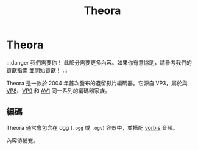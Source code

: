 ﻿---
title: Theora
sidebar_position: 9
---

# Theora

:::danger 我們需要你！
此部分需要更多內容。如果你有意協助，請參考我們的 [貢獻指南](../contribution-guide.mdx) 並開始貢獻！
:::


Theora 是一款於 2004 年首次發布的遺留影片編碼器。它源自 VP3，屬於與 [VP8](./VP8.mdx)、[VP9](./VP9.mdx) 和 [AV1](./AV1.mdx) 同一系列的編碼器家族。

## 編碼
Theora 通常會包含在 ogg (`.ogg` 或 `.ogv`) 容器中，並搭配 [vorbis](../audio/Vorbis.mdx) 音頻。

內容待補充。
